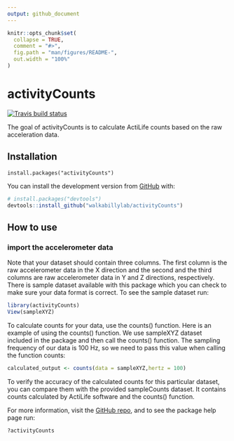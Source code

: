 ```yaml
---
output: github_document
---
```


<!-- README.md is generated from README.Rmd. Please edit that file -->

```r
knitr::opts_chunk$set(
  collapse = TRUE,
  comment = "#>",
  fig.path = "man/figures/README-",
  out.width = "100%"
)
```
# activityCounts

<!-- badges: start -->
[![Travis build status](https://travis-ci.org/walkabillylab/activityCounts.svg?branch=master)](https://travis-ci.org/walkabillylab/activityCounts)
<!-- badges: end -->

The goal of activityCounts is to calculate ActiLife counts based on the raw acceleration data.

## Installation

[//]: # (You can install the released version of activityCounts from [CRAN](https://CRAN.R-project.org) with:)

```undefined
install.packages("activityCounts")
```


You can install the development version from [GitHub](https://github.com/) with:

``` r
# install.packages("devtools")
devtools::install_github("walkabillylab/activityCounts")
```
## How to use

### import the accelerometer data 
Note that your dataset should contain three columns. The first column is the raw accelerometer data in the X direction and the second and the third columns are raw accelerometer data in Y and Z directions, respectively. There is sample dataset available with this package which you can check to make sure your data format is correct. To see the sample dataset run:


```r
library(activityCounts)
View(sampleXYZ)

```

To calculate counts for your data, use the counts() function. Here is an example of using the counts() function. We use sampleXYZ dataset included in the package and then call the counts() function. The sampling frequency of our data is 100 Hz, so we need to pass this value when calling the function counts:

```r
calculated_output <- counts(data = sampleXYZ,hertz = 100)
```

To verify the accuracy of the calculated counts for this particular dataset, you can compare them with the provided sampleCounts dataset. It contains counts calculated by ActiLife software and the counts() function.

For more information, visit the [GitHub repo](https://github.com/walkabillylab/activityCounts), and to see the package help page run:
```r
?activityCounts
```




